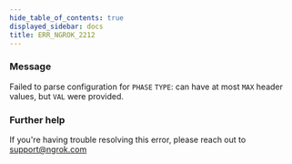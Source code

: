 ```yaml
---
hide_table_of_contents: true
displayed_sidebar: docs
title: ERR_NGROK_2212
---
```


### Message

Failed to parse configuration for `PHASE` `TYPE`: can have at most `MAX` header values, but `VAL` were provided.

### Further help

If you're having trouble resolving this error, please reach out to [support@ngrok.com](mailto:support@ngrok.com?subject=Help%20with%20ERR_NGROK_2212)
